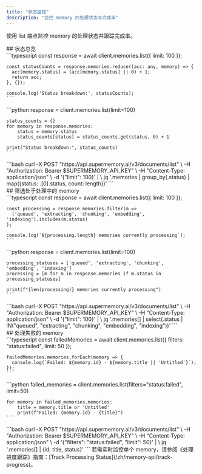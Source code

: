 ```yaml
---
title: "状态监控"
description: "监控 memory 的处理状态与完成率"
---
```


使用 list 端点监控 memory 的处理状态并跟踪完成率。

<div id="status-overview">
  ## 状态总览
</div>

<Tabs>
  <Tab title="TypeScript">
    ```typescript
    const response = await client.memories.list({ limit: 100 });

    const statusCounts = response.memories.reduce((acc: any, memory) => {
      acc[memory.status] = (acc[memory.status] || 0) + 1;
      return acc;
    }, {});

    console.log('Status breakdown:', statusCounts);
    ```
  </Tab>

  <Tab title="Python">
    ```python
    response = client.memories.list(limit=100)

    status_counts = {}
    for memory in response.memories:
        status = memory.status
        status_counts[status] = status_counts.get(status, 0) + 1

    print("Status breakdown:", status_counts)
    ```
  </Tab>

  <Tab title="cURL">
    ```bash
    curl -X POST "https://api.supermemory.ai/v3/documents/list" \
      -H "Authorization: Bearer $SUPERMEMORY_API_KEY" \
      -H "Content-Type: application/json" \
      -d '{"limit": 100}' | \
      jq '.memories | group_by(.status) | map({status: .[0].status, count: length})'
    ```
  </Tab>
</Tabs>

<div id="filter-processing-memories">
  ## 筛选处于处理中的 memory
</div>

<Tabs>
  <Tab title="TypeScript">
    ```typescript
    const response = await client.memories.list({ limit: 100 });

    const processing = response.memories.filter(m =>
      ['queued', 'extracting', 'chunking', 'embedding', 'indexing'].includes(m.status)
    );

    console.log(`${processing.length} memories currently processing`);
    ```
  </Tab>

  <Tab title="Python">
    ```python
    response = client.memories.list(limit=100)

    processing_statuses = ['queued', 'extracting', 'chunking', 'embedding', 'indexing']
    processing = [m for m in response.memories if m.status in processing_statuses]

    print(f"{len(processing)} memories currently processing")
    ```
  </Tab>

  <Tab title="cURL">
    ```bash
    curl -X POST "https://api.supermemory.ai/v3/documents/list" \
      -H "Authorization: Bearer $SUPERMEMORY_API_KEY" \
      -H "Content-Type: application/json" \
      -d '{"limit": 100}' | \
      jq '.memories[] | select(.status | IN("queued", "extracting", "chunking", "embedding", "indexing"))'
    ```
  </Tab>
</Tabs>

<div id="failed-memories">
  ## 处理失败的 memory
</div>

<Tabs>
  <Tab title="TypeScript">
    ```typescript
    const failedMemories = await client.memories.list({
      filters: "status:failed",
      limit: 50
    });

    failedMemories.memories.forEach(memory => {
      console.log(`Failed: ${memory.id} - ${memory.title || 'Untitled'}`);
    });
    ```
  </Tab>

  <Tab title="Python">
    ```python
    failed_memories = client.memories.list(filters="status:failed", limit=50)

    for memory in failed_memories.memories:
        title = memory.title or 'Untitled'
        print(f"Failed: {memory.id} - {title}")
    ```
  </Tab>

  <Tab title="cURL">
    ```bash
    curl -X POST "https://api.supermemory.ai/v3/documents/list" \
      -H "Authorization: Bearer $SUPERMEMORY_API_KEY" \
      -H "Content-Type: application/json" \
      -d '{"filters": "status:failed", "limit": 50}' | \
      jq '.memories[] | {id, title, status}'
    ```
  </Tab>
</Tabs>

<Note>
  若需实时监控单个 memory，请参阅《处理进度跟踪》指南：[Track Processing Status](/zh/memory-api/track-progress)。
</Note>
